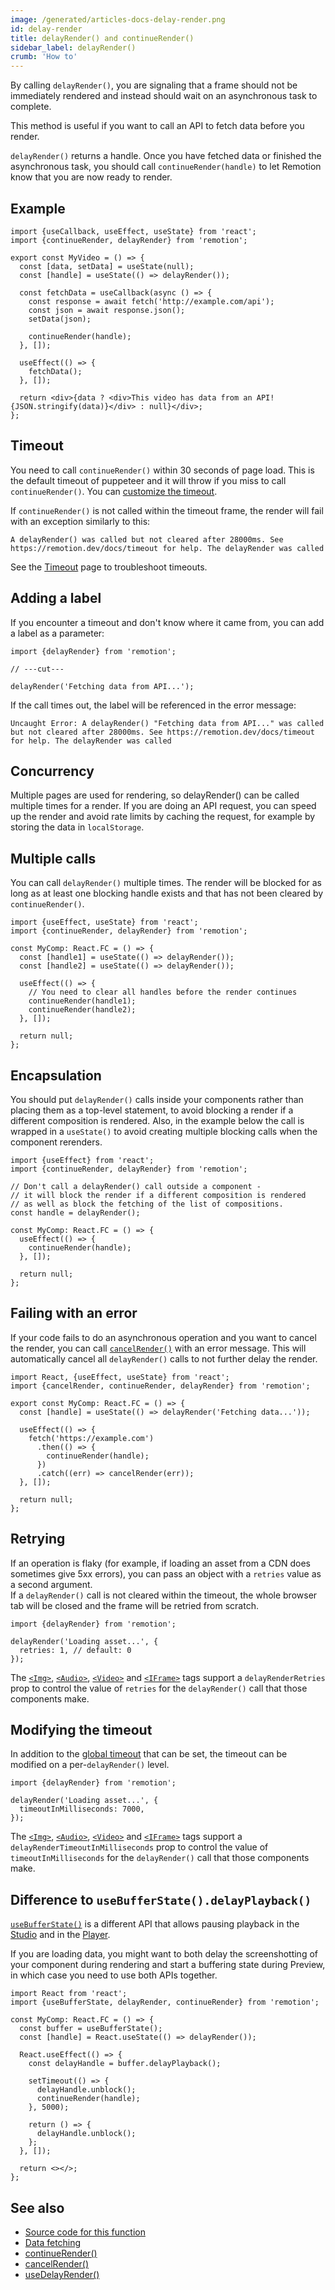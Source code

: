 ```yaml
---
image: /generated/articles-docs-delay-render.png
id: delay-render
title: delayRender() and continueRender()
sidebar_label: delayRender()
crumb: 'How to'
---
```


By calling `delayRender()`, you are signaling that a frame should not be immediately rendered and instead should wait on an asynchronous task to complete.

This method is useful if you want to call an API to fetch data before you render.

`delayRender()` returns a handle. Once you have fetched data or finished the asynchronous task, you should call `continueRender(handle)` to let Remotion know that you are now ready to render.

## Example

```tsx twoslash {6, 13}
import {useCallback, useEffect, useState} from 'react';
import {continueRender, delayRender} from 'remotion';

export const MyVideo = () => {
  const [data, setData] = useState(null);
  const [handle] = useState(() => delayRender());

  const fetchData = useCallback(async () => {
    const response = await fetch('http://example.com/api');
    const json = await response.json();
    setData(json);

    continueRender(handle);
  }, []);

  useEffect(() => {
    fetchData();
  }, []);

  return <div>{data ? <div>This video has data from an API! {JSON.stringify(data)}</div> : null}</div>;
};
```

## Timeout

You need to call `continueRender()` within 30 seconds of page load. This is the default timeout of puppeteer and it will throw if you miss to call `continueRender()`. You can [customize the timeout](/docs/timeout#increase-timeout).

If `continueRender()` is not called within the timeout frame, the render will fail with an exception similarly to this:

```
A delayRender() was called but not cleared after 28000ms. See https://remotion.dev/docs/timeout for help. The delayRender was called
```

See the [Timeout](/docs/timeout) page to troubleshoot timeouts.

## Adding a label<AvailableFrom v="2.6.13"/>

If you encounter a timeout and don't know where it came from, you can add a label as a parameter:

```tsx twoslash
import {delayRender} from 'remotion';

// ---cut---

delayRender('Fetching data from API...');
```

If the call times out, the label will be referenced in the error message:

```
Uncaught Error: A delayRender() "Fetching data from API..." was called but not cleared after 28000ms. See https://remotion.dev/docs/timeout for help. The delayRender was called
```

## Concurrency

Multiple pages are used for rendering, so delayRender() can be called multiple times for a render. If you are doing an API request, you can speed up the render and avoid rate limits by caching the request, for example by storing the data in `localStorage`.

## Multiple calls

You can call `delayRender()` multiple times. The render will be blocked for as long as at least one blocking handle exists and that has not been cleared by `continueRender()`.

```tsx twoslash
import {useEffect, useState} from 'react';
import {continueRender, delayRender} from 'remotion';

const MyComp: React.FC = () => {
  const [handle1] = useState(() => delayRender());
  const [handle2] = useState(() => delayRender());

  useEffect(() => {
    // You need to clear all handles before the render continues
    continueRender(handle1);
    continueRender(handle2);
  }, []);

  return null;
};
```

## Encapsulation

You should put `delayRender()` calls inside your components rather than placing them as a top-level statement, to avoid blocking a render if a different composition is rendered. Also, in the example below the call is wrapped in a `useState()` to avoid creating multiple blocking calls when the component rerenders.

```tsx twoslash title="❌ Don't do this" {4-7}
import {useEffect} from 'react';
import {continueRender, delayRender} from 'remotion';

// Don't call a delayRender() call outside a component -
// it will block the render if a different composition is rendered
// as well as block the fetching of the list of compositions.
const handle = delayRender();

const MyComp: React.FC = () => {
  useEffect(() => {
    continueRender(handle);
  }, []);

  return null;
};
```

## Failing with an error<AvailableFrom v="3.3.44" />

If your code fails to do an asynchronous operation and you want to cancel the render, you can call [`cancelRender()`](/docs/cancel-render) with an error message. This will automatically cancel all `delayRender()` calls to not further delay the render.

```tsx twoslash title="MyComposition.tsx"
import React, {useEffect, useState} from 'react';
import {cancelRender, continueRender, delayRender} from 'remotion';

export const MyComp: React.FC = () => {
  const [handle] = useState(() => delayRender('Fetching data...'));

  useEffect(() => {
    fetch('https://example.com')
      .then(() => {
        continueRender(handle);
      })
      .catch((err) => cancelRender(err));
  }, []);

  return null;
};
```

## Retrying<AvailableFrom v="4.0.140"/>

If an operation is flaky (for example, if loading an asset from a CDN does sometimes give 5xx errors), you can pass an object with a `retries` value as a second argument.  
If a `delayRender()` call is not cleared within the timeout, the whole browser tab will be closed and the frame will be retried from scratch.

```tsx twoslash title="Retrying a delayRender()"
import {delayRender} from 'remotion';

delayRender('Loading asset...', {
  retries: 1, // default: 0
});
```

The [`<Img>`](/docs/img#delayrenderretries), [`<Audio>`](/docs/audio#delayrenderretries), [`<Video>`](/docs/video#delayrenderretries) and [`<IFrame>`](/docs/iframe#delayrenderretries) tags support a `delayRenderRetries` prop to control the value of `retries` for the `delayRender()` call that those components make.

## Modifying the timeout<AvailableFrom v="4.0.140"/>

In addition to the [global timeout](/docs/timeout#increase-timeout) that can be set, the timeout can be modified on a per-`delayRender()` level.

```tsx twoslash title="Modifying the timeout of a delayRender()"
import {delayRender} from 'remotion';

delayRender('Loading asset...', {
  timeoutInMilliseconds: 7000,
});
```

The [`<Img>`](/docs/img#delayrendertimeoutinmilliseconds), [`<Audio>`](/docs/audio#delayrendertimeoutinmilliseconds), [`<Video>`](/docs/video#delayrendertimeoutinmilliseconds) and [`<IFrame>`](/docs/iframe#delayrendertimeoutinmilliseconds) tags support a `delayRenderTimeoutInMilliseconds` prop to control the value of `timeoutInMilliseconds` for the `delayRender()` call that those components make.

## Difference to `useBufferState().delayPlayback()`

[`useBufferState()`](/docs/use-buffer-state) is a different API that allows pausing playback in the [Studio](/docs/terminology/studio) and in the [Player](/docs/terminology/player).

If you are loading data, you might want to both delay the screenshotting of your component during rendering and start a buffering state during Preview, in which case you need to use both APIs together.

```tsx twoslash title="Using delayRender() and delayPlayback() together"
import React from 'react';
import {useBufferState, delayRender, continueRender} from 'remotion';

const MyComp: React.FC = () => {
  const buffer = useBufferState();
  const [handle] = React.useState(() => delayRender());

  React.useEffect(() => {
    const delayHandle = buffer.delayPlayback();

    setTimeout(() => {
      delayHandle.unblock();
      continueRender(handle);
    }, 5000);

    return () => {
      delayHandle.unblock();
    };
  }, []);

  return <></>;
};
```

## See also

- [Source code for this function](https://github.com/remotion-dev/remotion/blob/main/packages/core/src/delay-render.ts)
- [Data fetching](/docs/data-fetching)
- [continueRender()](/docs/continue-render)
- [cancelRender()](/docs/cancel-render)
- [useDelayRender()](/docs/miscellaneous/snippets/use-delay-render)

